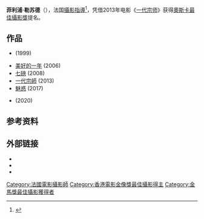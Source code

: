 {{NoteTA
|G1=Movie
}}

'''菲利浦·勒苏德'''（{{bd|1963年|7月15日||}}），法国[[攝影指導|攝影指導]]<ref name=IW_philippe>{{cite web|last=Taylor|first=Drew|title='The Grandmaster' Cinematographer Philippe Le Sourd Talks Pleasure & Pain Of Shooting Wong Kar-Wai's Epic|url=http://blogs.indiewire.com/theplaylist/interview-grandmaster-cinematographer-philippe-le-sourd-talks-about-the-pleasure-and-pain-of-shooting-wong-kar-wais-martial-arts-epic-20131214|publisher=IndieWire|accessdate=5 March 2014}}</ref>，凭借2013年电影《[[一代宗师|一代宗师]]》获得[[奧斯卡最佳攝影獎|奧斯卡最佳攝影獎]]提名。

==作品==
*{{tsl|en|Peut-être|也许}} (1999)
*[[美好的一年|美好的一年]] (2006)
*[[七磅|七磅]] (2008)
*[[一代宗師|一代宗師]] (2013)
*[[魅惑|魅惑]] (2017)
*{{tsl|en|On the Rocks (film)|触礁 (电影)|触礁}} (2020)

==参考资料 ==
{{reflist}}

== 外部链接 ==
*{{IMDb name|id=0494628}}
*{{Douban people|1289592}}
*{{Mtime people|1260629}}

{{金馬獎最佳攝影}}
{{香港電影金像獎最佳攝影}}
{{Authority control}}
{{DEFAULTSORT:Le Sourd, Philippe}}
[[Category:法國電影攝影師|Category:法國電影攝影師]]
[[Category:香港電影金像獎最佳攝影得主|Category:香港電影金像獎最佳攝影得主]]
[[Category:金馬獎最佳攝影獲得者|Category:金馬獎最佳攝影獲得者]]